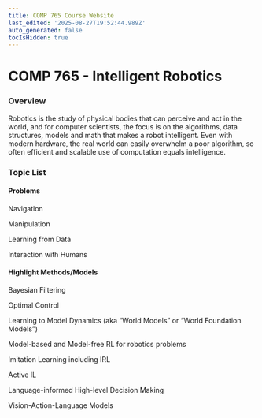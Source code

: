 ```yaml
---
title: COMP 765 Course Website
last_edited: '2025-08-27T19:52:44.989Z'
auto_generated: false
tocIsHidden: true
---
```


# COMP 765 - Intelligent Robotics

### Overview

Robotics is the study of physical bodies that can perceive and act in the world, and for computer scientists, the focus is on the algorithms, data structures, models and math that makes a robot intelligent. Even with modern hardware, the real world can easily overwhelm a poor algorithm, so often efficient and scalable use of computation equals intelligence.

### Topic List

#### Problems

Navigation

Manipulation

Learning from Data

Interaction with Humans

#### Highlight Methods/Models

Bayesian Filtering

Optimal Control

Learning to Model Dynamics (aka “World Models” or “World Foundation Models”)

Model-based and Model-free RL for robotics problems

Imitation Learning including IRL

Active IL

Language-informed High-level Decision Making

Vision-Action-Language Models
